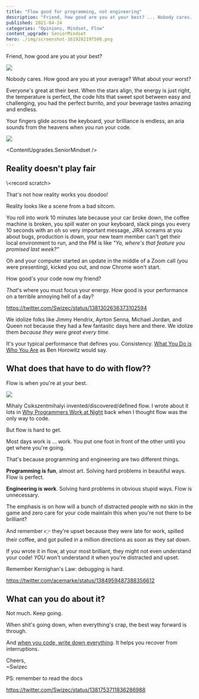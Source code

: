 ```yaml
---
title: "Flow good for programming, not engineering"
description: "Friend, how good are you at your best? ... Nobody cares. How good are you at your average? What about your worst?"
published: 2021-04-24
categories: "Opinions, Mindset, Flow"
content_upgrade: SeniorMindset
hero: ./img/screenshot-1619282197500.png
---
```



Friend, how good are you at your best?

![](giphy:pretty_good)

Nobody cares. How good are you at your average? What about your worst?

Everyone's great at their best. When the stars align, the energy is just right, the temperature is perfect, the code hits that sweet spot between easy and challenging, you had the perfect burrito, and your beverage tastes amazing and endless.

Your fingers glide across the keyboard, your brilliance is endless, an aria sounds from the heavens when you run your code.

![](giphy:nick_cage_bliss)

<ContentUpgrades.SeniorMindset />

## Reality doesn't play fair

\\&lt;record scratch>

That's not how reality works you doodoo!

Reality looks like a scene from a bad sitcom.

You roll into work 10 minutes late because your car broke down, the coffee machine is broken, you spill water on your keyboard, slack pings you every 10 seconds with an oh so very important message, JIRA screams at you about bugs, production is down, your new team member can't get their local environment to run, and the PM is like _"Yo, where's that feature you promised last week?"_

Oh and your computer started an update in the middle of a Zoom call (you were presenting), kicked you out, and now Chrome won't start.

How good's your code now my friend?

_That_'s where you must focus your energy. How good is your performance on a terrible annoying hell of a day?

https://twitter.com/Swizec/status/1381302636373102594

We idolize folks like Jimmy Hendrix, Ayrton Senna, Michael Jordan, and Queen not because they had a few fantastic days here and there. We idolize them _because they were great every time_.

It's your typical performance that defines you. Consistency. [What You Do is Who You Are](https://a16z.com/book/whatyoudo/) as Ben Horowitz would say.

## What does that have to do with flow??

Flow is when you're at your best.

![](./img/wmDxWjpnghd982j.png)

Mihaly Csikszentmihalyi invented/discovered/defined flow. I wrote about it lots in [Why Programmers Work at Night](http://nightowlsbook.com/) back when I thought flow was the only way to code.

But flow is hard to get.

Most days work is ... work. You put one foot in front of the other until you get where you're going.

That's because programming and engineering are two different things.

**Programming is fun**, almost art. Solving hard problems in beautiful ways. Flow is perfect.

**Engineering is work**. Solving hard problems in obvious stupid ways. Flow is unnecessary.

The emphasis is on how will a bunch of distracted people with no skin in the game and zero care for your code maintain this when you're not there to be brilliant?

And remember 👉 they're upset because they were late for work, spilled their coffee, and got pulled in a million directions as soon as they sat down.

If you wrote it in flow, at your most brilliant, they might not even understand your code! _YOU_ won't understand it when you're distracted and upset.

Remember Kernighan's Law: debugging is hard.

https://twitter.com/acemarke/status/1384959487388356612

## What can you do about it?

Not much. Keep going.

When shit's going down, when everything's crap, the best way forward is through.

And [when you code, write down everything](https://swizec.com/blog/when-you-code-write-down-everything). It helps you recover from interruptions.

Cheers,<br/>
~Swizec

PS: remember to read the docs

https://twitter.com/Swizec/status/1381753711836286988
